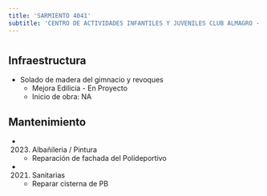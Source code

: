 ```yaml
---
title: 'SARMIENTO 4041'
subtitle: 'CENTRO DE ACTIVIDADES INFANTILES Y JUVENILES CLUB ALMAGRO - Polideportivo - Anexo Normal Nº07'
---
```


#
## Infraestructura

* Solado de madera del gimnacio y revoques 
    + Mejora Edilicia - En Proyecto 
    + Inicio de obra: NA 






## Mantenimiento

*  (2023) Albañileria / Pintura 
    + Reparación de fachada del Polideportivo

*  (2021) Sanitarias 
    + Reparar cisterna de PB




